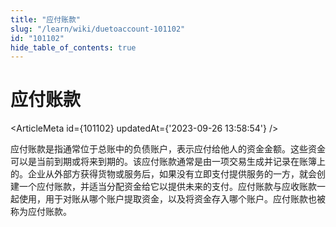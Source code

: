 ```yaml
---
title: "应付账款"
slug: "/learn/wiki/duetoaccount-101102"
id: "101102"
hide_table_of_contents: true
---
```



# 应付账款

<ArticleMeta id={101102} updatedAt={'2023-09-26 13:58:54'} />
<div className='border-solid border-b border-t-0 my-4 border-[var(--ifm-color-gray-300)]' />

应付账款是指通常位于总账中的负债账户，表示应付给他人的资金金额。这些资金可以是当前到期或将来到期的。该应付账款通常是由一项交易生成并记录在账簿上的。企业从外部方获得货物或服务后，如果没有立即支付提供服务的一方，就会创建一个应付账款，并适当分配资金给它以提供未来的支付。应付账款与应收账款一起使用，用于对账从哪个账户提取资金，以及将资金存入哪个账户。应付账款也被称为应付账款。
